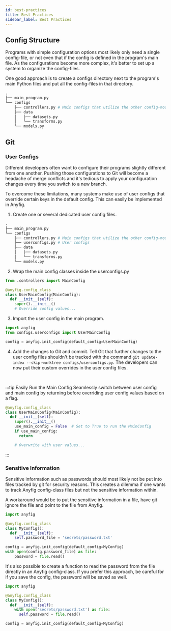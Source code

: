 ```yaml
---
id: best-practices
title: Best Practices
sidebar_label: Best Practices
---
```


## Config Structure

Programs with simple configuration options most likely only need a single config-file, or not even that if the config is defined in the program's main file. As the configurations become more complex, it's better to set up a system to organize the config-files.

One good approach is to create a configs directory next to the program's main Python files and put all the config-files in that directory. 

```python
.
├── main_program.py
└── configs
    ├── controllers.py # Main configs that utilize the other config-modules
    ├── data
    │   ├── datasets.py
    │   └── transforms.py
    └── models.py
```


## Git

### User Configs

Different developers often want to configure their programs slightly different from one another. Pushing those configurations to Git will become a headache of merge conflicts and it's tedious to apply your configuration changes every time you switch to a new branch.

To overcome these limitations, many systems make use of user configs that override certain keys in the default config. This can easily be implemented in Anyfig. 


1. Create one or several dedicated user config files.
```python
.
├── main_program.py
└── configs
    ├── controllers.py # Main configs that utilize the other config-modules
    ├── userconfigs.py # User configs
    ├── data
    │   ├── datasets.py
    │   └── transforms.py
    └── models.py
```

2. Wrap the main config classes inside the userconfigs.py
```python
from .controllers import MainConfig

@anyfig.config_class
class UserMainConfig(MainConfig):
  def __init__(self):
    super().__init__()
    # Override config values...
```

3. Import the user config in the main program.
```python
import anyfig
from configs.userconfigs import UserMainConfig

config = anyfig.init_config(default_config=UserMainConfig)
```

4. Add the changes to Git and commit. Tell Git that further changes to the user config files shouldn't be tracked with the command `git update-index --skip-worktree configs/userconfigs.py`. The developers can now put their custom overrides in the user config files.

<br />

:::tip Easily Run the Main Config
Seamlessly switch between user config and main config by returning before overriding user config values based on a flag.

```python
@anyfig.config_class
class UserMainConfig(MainConfig):
  def __init__(self):
    super().__init__()
    use_main_config = False  # Set to True to run the MainConfig
    if use_main_config:
      return

    # Overwrite with user values...
```
:::


### Sensitive Information

Sensitive information such as passwords should most likely not be put into files tracked by git for security reasons. This creates a dilemma if one wants to track Anyfig config-class files but not the sensitive information within. 

A workaround would be to put the sensitive information in a file, have git ignore the file and point to the file from Anyfig.

```python
import anyfig

@anyfig.config_class
class MyConfig():
  def __init__(self):
    self.password_file = 'secrets/password.txt'

config = anyfig.init_config(default_config=MyConfig)
with open(config.password_file) as file:
    password = file.read()
```

It's also possible to create a function to read the password from the file directly in an Anyfig config-class. If you prefer this approach, be careful for if you save the config, the password will be saved as well. 


```python
import anyfig

@anyfig.config_class
class MyConfig():
  def __init__(self):
    with open('secrets/password.txt') as file:
      self.password = file.read()

config = anyfig.init_config(default_config=MyConfig)
```
